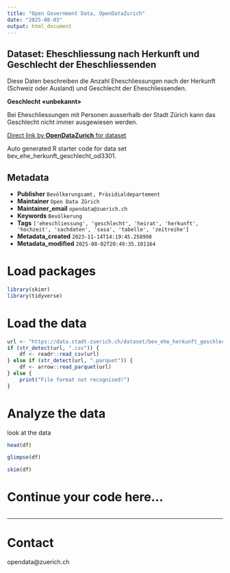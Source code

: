 ```yaml
---
title: "Open Government Data, OpenDataZurich"
date: "2025-08-03"
output: html_document
---
```


## Dataset: Eheschliessung nach Herkunft und Geschlecht der Eheschliessenden

Diese Daten beschreiben die Anzahl Eheschliessungen nach der Herkunft (Schweiz oder Ausland) und Geschlecht der Eheschliessenden.

**Geschlecht «unbekannt»**

Bei Eheschliessungen mit Personen ausserhalb der Stadt Zürich kann das Geschlecht nicht immer ausgewiesen werden.

[]()



[Direct link by **OpenDataZurich** for dataset](https://data.stadt-zuerich.ch/dataset/bev_ehe_herkunft_geschlecht_od3301)

Auto generated R starter code for data set bev_ehe_herkunft_geschlecht_od3301.

## Metadata

- **Publisher** `Bevölkerungsamt, Präsidialdepartement`
- **Maintainer** `Open Data Zürich`
- **Maintainer_email** `opendata@zuerich.ch`
- **Keywords** `Bevölk­erung`
- **Tags** `['eheschliessung', 'geschlecht', 'heirat', 'herkunft', 'hochzeit', 'sachdaten', 'sasa', 'tabelle', 'zeitreihe']`
- **Metadata_created** `2023-11-14T14:19:45.258998`
- **Metadata_modified** `2025-08-02T20:49:35.101164`


# Load packages

```r
library(skimr)
library(tidyverse)
```

# Load the data

```r
url <- "https://data.stadt-zuerich.ch/dataset/bev_ehe_herkunft_geschlecht_od3301/download/BEV330OD3301.csv"
if (str_detect(url, ".csv")) {
    df <- readr::read_csv(url)
} else if (str_detect(url, ".parquet")) {
    df <- arrow::read_parquet(url)
} else {
    print("File format not recognised!")
}
```

# Analyze the data

look at the data
```r
head(df)
```

```r
glimpse(df)
```

```r
skim(df)
```

# Continue your code here...

```r

```

------------------------------------------------------------------------

# Contact

opendata@zuerich.ch
